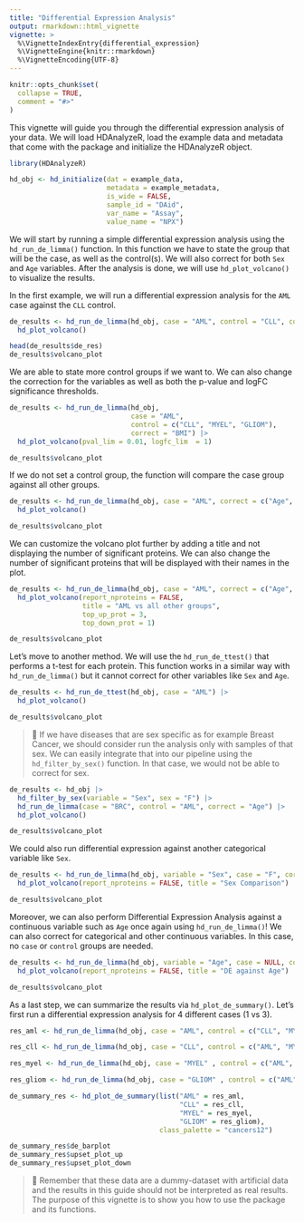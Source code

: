 ```yaml
---
title: "Differential Expression Analysis"
output: rmarkdown::html_vignette
vignette: >
  %\VignetteIndexEntry{differential_expression}
  %\VignetteEngine{knitr::rmarkdown}
  %\VignetteEncoding{UTF-8}
---
```


```r
knitr::opts_chunk$set(
  collapse = TRUE,
  comment = "#>"
)
```

This vignette will guide you through the differential expression analysis of your data. We will load HDAnalyzeR, load the example data and metadata that come with the package and initialize the HDAnalyzeR object.

```r
library(HDAnalyzeR)

hd_obj <- hd_initialize(dat = example_data, 
                        metadata = example_metadata, 
                        is_wide = FALSE, 
                        sample_id = "DAid",
                        var_name = "Assay",
                        value_name = "NPX")
```

We will start by running a simple differential expression analysis using the `hd_run_de_limma()` function. In this function we have to state the group that will be the case, as well as the control(s). We will also correct for both `Sex` and `Age` variables. After the analysis is done, we will use `hd_plot_volcano()` to visualize the results.

In the first example, we will run a differential expression analysis for the `AML` case against the `CLL` control.

```r
de_results <- hd_run_de_limma(hd_obj, case = "AML", control = "CLL", correct = c("Age", "Sex")) |> 
  hd_plot_volcano()

head(de_results$de_res)
de_results$volcano_plot
```

We are able to state more control groups if we want to. We can also change the correction for the variables as well as both the p-value and logFC significance thresholds. 

```r
de_results <- hd_run_de_limma(hd_obj, 
                              case = "AML", 
                              control = c("CLL", "MYEL", "GLIOM"), 
                              correct = "BMI") |> 
  hd_plot_volcano(pval_lim = 0.01, logfc_lim  = 1)

de_results$volcano_plot
```

If we do not set a control group, the function will compare the case group against all other groups. 

```r
de_results <- hd_run_de_limma(hd_obj, case = "AML", correct = c("Age", "Sex")) |> 
  hd_plot_volcano()

de_results$volcano_plot
```

We can customize the volcano plot further by adding a title and not displaying the number of significant proteins. We can also change the number of significant proteins that will be displayed with their names in the plot. 

```r
de_results <- hd_run_de_limma(hd_obj, case = "AML", correct = c("Age", "Sex")) |> 
  hd_plot_volcano(report_nproteins = FALSE, 
                  title = "AML vs all other groups",
                  top_up_prot = 3,
                  top_down_prot = 1)

de_results$volcano_plot
```

Let's move to another method. We will use the `hd_run_de_ttest()` that performs a t-test for each protein. This function works in a similar way with `hd_run_de_limma()` but it cannot correct for other variables like `Sex` and `Age`.

```r
de_results <- hd_run_de_ttest(hd_obj, case = "AML") |> 
  hd_plot_volcano()

de_results$volcano_plot
```

> 📓 If we have diseases that are sex specific as for example Breast Cancer, we should consider run the analysis only with samples of that sex. We can easily integrate that into our pipeline using the `hd_filter_by_sex()` function. In that case, we would not be able to correct for sex.

```r
de_results <- hd_obj |> 
  hd_filter_by_sex(variable = "Sex", sex = "F") |> 
  hd_run_de_limma(case = "BRC", control = "AML", correct = "Age") |> 
  hd_plot_volcano()

de_results$volcano_plot
```

We could also run differential expression against another categorical variable like `Sex`.

```r
de_results <- hd_run_de_limma(hd_obj, variable = "Sex", case = "F", correct = "Age") |> 
  hd_plot_volcano(report_nproteins = FALSE, title = "Sex Comparison")

de_results$volcano_plot
```

Moreover, we can also perform Differential Expression Analysis against a continuous variable such as `Age` once again using `hd_run_de_limma()`! We can also correct for categorical and other continuous variables. In this case, no `case` or `control` groups are needed.

```r
de_results <- hd_run_de_limma(hd_obj, variable = "Age", case = NULL, correct = c("Sex", "BMI")) |> 
  hd_plot_volcano(report_nproteins = FALSE, title = "DE against Age")

de_results$volcano_plot
```

As a last step, we can summarize the results via `hd_plot_de_summary()`. Let's first run a differential expression analysis for 4 different cases (1 vs 3).

```r
res_aml <- hd_run_de_limma(hd_obj, case = "AML", control = c("CLL", "MYEL", "GLIOM"))

res_cll <- hd_run_de_limma(hd_obj, case = "CLL", control = c("AML", "MYEL", "GLIOM"))

res_myel <- hd_run_de_limma(hd_obj, case = "MYEL" , control = c("AML", "CLL", "GLIOM"))

res_gliom <- hd_run_de_limma(hd_obj, case = "GLIOM" , control = c("AML", "CLL", "MYEL"))

de_summary_res <- hd_plot_de_summary(list("AML" = res_aml, 
                                          "CLL" = res_cll, 
                                          "MYEL" = res_myel, 
                                          "GLIOM" = res_gliom),
                                     class_palette = "cancers12")
```

```r
de_summary_res$de_barplot
de_summary_res$upset_plot_up
de_summary_res$upset_plot_down
```

> 📓 Remember that these data are a dummy-dataset with artificial data and the results in this guide should not be interpreted as real results. The purpose of this vignette is to show you how to use the package and its functions.
